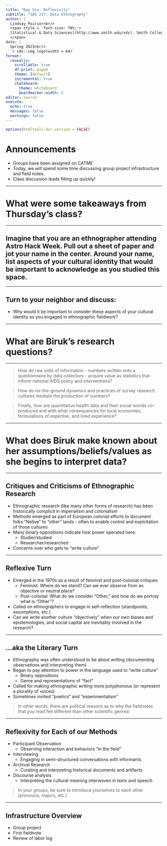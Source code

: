 ```yaml
---
title: "Day Six: Reflexivity"
subtitle: "SDS 237: Data Ethnography"
author: |
  Lindsay Poirier<br/>
  <span style = 'font-size: 70%;'>
  [Statistical & Data Sciences](http://www.smith.edu/sds), Smith College<br/>
  </span>
date: |
  Spring 2023<br/>
  `r sds::img_logo(width = 64)`
format: 
  revealjs:
    scrollable: true
    df-print: paged
    theme: [default]
    incremental: true
    chalkboard:
      theme: whiteboard
      boardmarker-width: 5
editor: source
execute:
  echo: true
  messages: false
  warnings: false
---
```


```r
options(htmltools.dir.version = FALSE)
```

# Announcements

- Groups have been assigned on CATME
- Today, we will spend some time discussing group project infrastructure and field notes.
- Class discussion leads filling up quickly!

---

# What were some takeaways from Thursday's class?

---

## Imagine that you are an ethnographer attending Astro Hack Week. Pull out a sheet of paper and jot your name in the center. Around your name, list aspects of your cultural identity that would be important to acknowledge as you studied this space.

---

## Turn to your neighbor and discuss:

- Why would it be important to consider these aspects of your cultural identity as you engaged in ethnographic fieldwork?

---

# What are Biruk’s research questions?

---

> How do raw units of information - numbers written onto a questionnaire by data collectors - acquire value as statistics that inform national AIDS policy and interventions? 

> How do on-the-ground dynamics and practices of survey research cultures mediate the production of numbers?

> Finally, how are quantitative health data and their social worlds co-produced and with what consequences for local economies, formulations of expertise, and lived experience?

---

# What does Biruk make known about her assumptions/beliefs/values as she begins to interpret data?

---

## Critiques and Criticisms of Ethnographic Research

- Ethnographic research (like many other forms of research) has been historically complicit in imperialism and colonialism
- Methods emerged as part of European colonial efforts to document folks "Native" to "other" lands - often to enable control and exploitation of those cultures
- Many binary oppositions indicate how power operated here:
  - Studier/studied
  - Researcher/researched
- Concerns over who gets to "write culture"

---

## Reflexive Turn

- Emerged in the 1970s as a result of feminist and post-colonial critiques
  - Feminist: Where do we stand? Can we ever observe from an objective or neutral place?
  - Post-colonial: What do we consider "Other," and how do we portray what is "Other"?
- Called on ethnographers to engage in self-reflection (standpoints, assumptions, etc.)
- Can we write another culture "objectively" when our own biases and epistemologies, and social capital are inevitably involved in the research?

---

## ...aka the Literary Turn


- Ethnography was often understood to be about writing (documenting observations and interpreting them)
- Began to pay attention to power in the language used to "write culture"
  - Binary oppositions
  - Genre and representations of "fact"
- Called for making ethnographic writing more polyphonous (or represent a plurality of voices)
- Sometimes invited "poetics" and "experimentalism"

> In other words, there are political reasons as to why the fieldnotes that you read felt different than other scientific genres!

---

## Reflexivity for Each of our Methods

- Participant Observation
  - Observing interaction and behaviors "in the field"
- Interviewing
  - Engaging in semi-structured conversations with informants
- Archival Research
  - Curating and interpreting historical documents and artifacts
- Discourse analysis
  - Interpreting the cultural meaning interwoven in texts and speech
  
> In your groups, be sure to introduce yourselves to each other (pronouns, majors, etc.)

---

## Infrastructure Overview

- Group project
- First fieldnote
- Review of labor log


